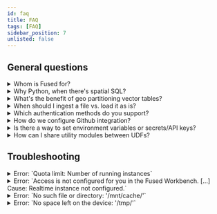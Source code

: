 ```yaml
---
id: faq
title: FAQ
tags: [FAQ]
sidebar_position: 7
unlisted: false
---
```



## General questions



<details>
<summary>Whom is Fused for?</summary>

Fused is designed for teams seeking to simplify their workflows and accelerate the creation and delivery of data products. It's ideal for organizations that need a scalable solution to handle growing data sizes while minimizing the time spent on data engineering.
</details>



<details>
<summary>Why Python, when there's spatial SQL?</summary>

Python is the go-to language for spatial data science. Although spatial SQL joins and transformations can be efficiently performed using PostGIS in an external database, you may eventually need to convert that data to Pandas and NumPy for further processing and analysis, especially for detailed operations on raster arrays. Additionally, you can run SQL directly on Fused using Python libraries like DuckDB, combining the strengths of both approaches.
</details>

<details>
<summary>What's the benefit of geo partitioning vector tables?</summary>

It enables efficient reading of large datasets by strategically partitioning GeoParquet files. Fused's GeoParquet format includes metadata that allows for spatial filtering of any dataset, loading only the chunks relevant to a specific area of interest. This approach reduces memory usage and allows you to work with any size dataset with just Python.
</details>

<details>
<summary>When should I ingest a file vs. load it as is?</summary>

You should ingest a file if it has a spatial component and you plan to visualize it or use it for downstream analysis. Ingesting allows for more efficient and lightweight repeated access. On the other hand, if the file is small (under 100 MB), fits into memory, and is intended for a one-off operation, you should load it as is. This approach avoids the overhead of ingestion for single-use or infrequent access scenarios.
</details>




<details>
<summary>Which authentication methods do you support?</summary>

Fused currently uses Auth0 to support authentication via Google and GitHub.
</details>

<details>
<summary>How do we configure Github integration?</summary>

To configure the integration, [connect your GitHub repository](https://docs.fused.io/core-concepts/content-management/git/#connect-your-github-repository) and provide us with the repository name and details. We'll activate it for you.
</details>


<details>
<summary> Is there a way to set environment variables or secrets/API keys?</summary>
Save environment variables and secrets to an `.env` file as shown [here](https://docs.fused.io/core-concepts/content-management/environment-variables/) to make them available to UDFs as environment variables.


</details>

<details>
<summary>How can I share utility modules between UDFs?</summary>

This [docs page](/core-concepts/write/#utils-module) explains the various ways a UDF can import utility modules from other UDFs.


A common practice for maintaining a set of shareable modules is to write utility functions in a UDF and have other UDFs import those functions. As an example, see Fused's common [`utils.py`](https://github.com/fusedio/udfs/blob/main/public/common/utils.py).

</details>

## Troubleshooting


<details>
<summary>Error: `Quota limit: Number of running instances`</summary>

Fused batch jobs, which are initiated with [run_remote](/python-sdk/top-level-functions/#jobrun_remote), require a server quota to be enabled for your account. These include data [ingestion](/core-concepts/content-management/Ingest/#ingest-data) jobs. If you encounter this error, please contact the Fused team to request an increase in the quota allotted to your account.
</details>

<details>
<summary>Error: `Access is not configured for you in the Fused Workbench. [...] Cause: Realtime instance not configured.`</summary>

This error occurs when you try to run a UDF with an account associated with a workspace environment that does not have a realtime instance configured. This means that there are no worker nodes available to run the UDF. To resolve this issue, please get in touch with the Fused team team to ensure your account is associated with an environment with a realtime instance.

When Troubleshooting this error, it may help to navigate to your account's User Profile page to determine if the account is associated with an environment and realtime instance, as shown here.


<div style={{textAlign: 'center'}}>
<img src={ImageSettings} alt="File" style={{}} />
</div>

</details>



<details>
<summary>Error: `No such file or directory: '/mnt/cache/'`</summary>

This error occurs when a UDF attempts to access the [`/mnt/cache` disk](http://localhost:3000/core-concepts/content-management/file-system/#mntcache-disk) when it is not available for the environment. To resolve this issue, please contact the Fused team to ensure that the cache directory is available for your account.
</details>

<details>
<summary>Error: `No space left on the device: '/tmp/'`</summary>

This error occurs when a UDF attempts to write more data than the `/tmp` directory of the real-time instance can handle. Realtime instances have a limited amount of space available and are ephemeral between runs. You might want to consider writing to [`/mnt/cache` disk](http://localhost:3000/core-concepts/content-management/file-system/#mntcache-disk) instead.
</details>

